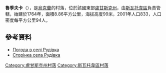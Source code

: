{{coord|49|24|46|N|38|26|50|E|scale:100000|display=title}}

'''魯季夫卡'''（{{lang-uk|Рудівка}}），是[[烏克蘭|烏克蘭]]的村落，位於該國東部[[盧甘斯克州|盧甘斯克州]]，由[[斯瓦托韋區|斯瓦托韋區]]負責管轄，始建於1764年，面積8.86平方公里，海拔高度99米，2001年人口833，人口密度每平方公里94人。

==參考資料==
* [http://weather.in.ua/ua/lyganskaja/22869 Погода в селі Рудівка] {{Wayback|url=http://weather.in.ua/ua/lyganskaja/22869 |date=20200928001918 }}
* [http://svatovo.lg.ua/rajon/rudovka.html Сторінка села Рудівка] {{Wayback|url=http://svatovo.lg.ua/rajon/rudovka.html |date=20200203175057 }}

{{DEFAULTSORT:Рудівка}}
[[Category:盧甘斯克州村落|Category:盧甘斯克州村落]]
[[Category:斯瓦托韋區村落|Category:斯瓦托韋區村落]]


{{Luhansk-geo-stub}}